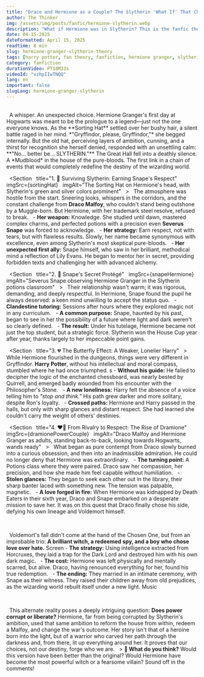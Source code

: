 ```yaml
---
title: "Draco and Hermione as a Couple? The Slytherin 'What If' That Changes Everything"
author: The Thinker
img: /assets/img/posts/fanfic/hermione-slytherin.webp
description: "What if Hermione was in Slytherin? This is the fanfic theory that leads to 'Dramione,' Hogwarts' most powerful couple, and Snape as a mentor. This one choice rewrites destiny."
date: 04-15-2025
dateFormatted: April 15, 2025
readtime: 8 min
slug: hermione-granger-slytherin-theory
tags: [harry potter, fan theory, fanfiction, hermione granger, slytherin, draco malfoy, what if, dramione, draco and hermione, what if hermione was in slytherin, hermione granger slytherin, slytherin hermione, snape mentor, fanfic story]
category: fanfiction
durationVideo: PT18M33s
videoId: "vzhpIIwTNQQ"
lang: en
important: false
slugLang: hermione-granger-slytherin
---
```



<Article>
    <Section title="🎩 The Choice: 'Better Be... SLYTHERIN!'">
  	A whisper. An unexpected choice. Hermione Granger's first day at Hogwarts was meant to be the prologue to a legend—just not the one everyone knows. As the **Sorting Hat** settled over her bushy hair, a silent battle raged in her mind. *"Gryffindor, please, Gryffindor,"* she begged internally. But the old hat, perceiving layers of ambition, cunning, and a thirst for recognition she herself denied, responded with an unsettling calm: **"No... better be... SLYTHERIN."** The Great Hall fell into a deathly silence. A *Mudblood* in the house of the pure-bloods. The first link in a chain of events that would completely redefine the destiny of the wizarding world.
  </Section>

    <Section
  	title="1. 🐍 Surviving Slytherin: Earning Snape's Respect"
  	imgSrc={sortingHat}
  	imgAlt="The Sorting Hat on Hermione's head, with Slytherin's green and silver colors prominent"
  >
  	The atmosphere was hostile from the start. Sneering looks, whispers in the corridors, and the constant challenge from **Draco Malfoy**, who couldn't stand being outshone by a Muggle-born. But Hermione, with her trademark steel resolve, refused to break.
  	- **Her weapon:** Knowledge. She studied until dawn, mastered complex charms, and perfected potions with a precision even **Severus Snape** was forced to acknowledge.
  	- **Her strategy:** Earn respect, not with tears, but with flawless results. Slowly, her name became synonymous with excellence, even among Slytherin's most skeptical pure-bloods.
  	- **Her unexpected first ally:** Snape himself, who saw in her brilliant, methodical mind a reflection of Lily Evans. He began to mentor her in secret, providing forbidden texts and challenging her with advanced alchemy.
  </Section>

    <Section
  	title="2. 🧪 Snape's Secret Protégé"
  	imgSrc={snapeHermione}
  	imgAlt="Severus Snape observing Hermione Granger in the Slytherin potions classroom"
  >
  	Their relationship wasn't warm; it was rigorous, demanding, and deeply respectful. In Hermione, Snape found the pupil he always deserved: a keen mind unwilling to accept the status quo.
  	- **Clandestine tutoring:** Sessions after hours where they explored magic not in any curriculum.
  	- **A common purpose:** Snape, haunted by his past, began to see in her the possibility of a future where light and dark weren't so clearly defined.
  	- **The result:** Under his tutelage, Hermione became not just the top student, but a strategic force. Slytherin won the House Cup year after year, thanks largely to her impeccable point gains.
  </Section>

    <Section
  	title="3. 💔 The Butterfly Effect: A Weaker, Lonelier Harry"
  >
  	While Hermione flourished in the dungeons, things were very different in Gryffindor. **Harry Potter**, without his intellectual and moral compass, stumbled where he had once triumphed.
s 	- **Without his guide:** He failed to decipher the logic of the enchanted chessboard, was nearly bested by Quirrell, and emerged badly wounded from his encounter with the Philosopher's Stone.
  	- **A new loneliness:** Harry felt the absence of a voice telling him to *"stop and think."* His path grew darker and more solitary, despite Ron's loyalty.
  	- **Crossed paths:** Hermione and Harry passed in the halls, but only with sharp glances and distant respect. She had learned she couldn't carry the weight of others' destinies.
  </Section>

    <Section
  	title="4. ❤️‍🔥 From Rivalry to Respect: The Rise of Dramione"
  	imgSrc={dramionePowerCouple}
  	imgAlt="Draco Malfoy and Hermione Granger as adults, standing back-to-back, looking towards Hogwarts, wands ready"
  >
  	What began as pure contempt from Draco slowly burned into a curious obsession, and then into an inadmissible admiration. He could no longer deny that Hermione was extraordinary.
  	- **The turning point:** A Potions class where they were paired. Draco saw her compassion, her precision, and how she made him feel capable without humiliation.
  	- **Stolen glances:** They began to seek each other out in the library, their sharp banter laced with something new. The tension was palpable, magnetic.
  	- **A love forged in fire:** When Hermione was kidnapped by Death Eaters in their sixth year, Draco and Snape embarked on a desperate mission to save her. It was on this quest that Draco finally chose his side, defying his own lineage and Voldemort himself.
  </Section>

    <Section title="5. ⚔️ The War: A Victory Forged by a New Trio">
  	Voldemort's fall didn't come at the hand of the Chosen One, but from an improbable trio: **A brilliant witch, a redeemed spy, and a boy who chose love over hate.**
Screen 	- **The strategy:** Using intelligence extracted from Horcruxes, they laid a trap for the Dark Lord and destroyed him with his own dark magic.
  	- **The cost:** Hermione was left physically and mentally scarred, but alive. Draco, having renounced everything for her, found his true redemption.
  	- **The ending:** They married in an intimate ceremony, with Snape as their witness. They raised their children away from old prejudices, as the wizarding world rebuilt itself under a new light.
Music </Section>

    <Section title="🔮 Conclusion: A Hero Forged in Darkness?">
  	This alternate reality poses a deeply intriguing question: **Does power corrupt or liberate?** Hermione, far from being corrupted by Slytherin's ambition, used that same ambition to reform the house from within, redeem a Malfoy, and change the war's outcome. Her story isn't that of a heroine born into the light, but of a warrior who carved her path through the darkness and, from there, lit up everything around her. It proves that our choices, not our destiny, forge who we are.
  	> **📣 What do you think?** Would this version have been better than the original? Would Hermione have become the most powerful witch or a fearsome villain? Sound off in the comments!
  </Section>
</Article>